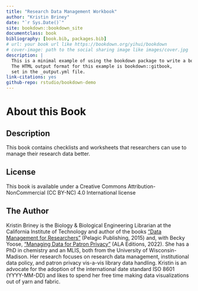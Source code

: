 ```yaml
--- 
title: "Research Data Management Workbook"
author: "Kristin Briney"
date: "`r Sys.Date()`"
site: bookdown::bookdown_site
documentclass: book
bibliography: [book.bib, packages.bib]
# url: your book url like https://bookdown.org/yihui/bookdown
# cover-image: path to the social sharing image like images/cover.jpg
description: |
  This is a minimal example of using the bookdown package to write a book.
  The HTML output format for this example is bookdown::gitbook,
  set in the _output.yml file.
link-citations: yes
github-repo: rstudio/bookdown-demo
---
```


# About this Book {-}

## Description {-}

This book contains checklists and worksheets that researchers can use to manage their research data better.

## License {-}

This book is available under a Creative Commons Attribution-NonCommercial (CC BY-NC) 4.0 International license

## The Author {-}

Kristin Briney is the Biology & Biological Engineering Librarian at the California Institute of Technology and author of the books [“Data Management for Researchers”](https://pelagicpublishing.com/products/data-management-for-researchers-briney) (Pelagic Publishing, 2015) and, with Becky Yoose, [“Managing Data for Patron Privacy”](https://www.alastore.ala.org/mdpp) (ALA Editions, 2022). She has a PhD in chemistry and an MLIS, both from the University of Wisconsin-Madison. Her research focuses on research data management, institutional data policy, and patron privacy vis-a-vis library data handling. Kristin is an advocate for the adoption of the international date standard ISO 8601 (YYYY-MM-DD) and likes to spend her free time making data visualizations out of yarn and fabric.